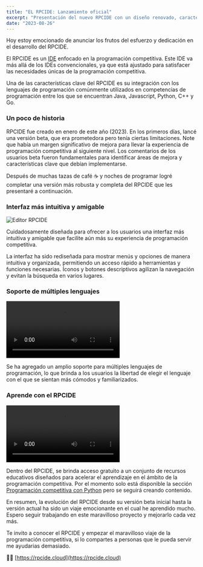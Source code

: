 ```yaml
---
title: "EL RPCIDE: Lanzamiento oficial"
excerpt: "Presentación del nuevo RPCIDE con un diseño renovado, características ampliadas y mucho más."
date: "2023-08-26"
---
```


Hoy estoy emocionado de anunciar los frutos del esfuerzo y dedicación en el desarrollo del RPCIDE.

El RPCIDE es un [IDE](https://es.wikipedia.org/wiki/Entorno_de_desarrollo_integrado) enfocado en la programación competitiva. Este IDE va más allá de los IDEs convencionales, ya que está ajustado para satisfacer las necesidades únicas de la programación competitiva.

Una de las características clave del RPCIDE es su integración con los lenguajes de programación comúnmente utilizados en competencias de programación entre los que se encuentran Java, Javascript, Python, C++ y Go.

### Un poco de historia

RPCIDE fue creado en enero de este año (2023). En los primeros días, lancé una versión beta, que era prometedora pero tenía ciertas limitaciones. Note que había un margen significativo de mejora para llevar la experiencia de programación competitiva al siguiente nivel. Los comentarios de los usuarios beta fueron fundamentales para identificar áreas de mejora y características clave que debían implementarse.

Después de muchas tazas de café ☕ y noches de programar logré completar una versión más robusta y completa del RPCIDE que les presentaré a continuación.

### Interfaz más intuitiva y amigable

<Image
  src="https://firebasestorage.googleapis.com/v0/b/blog-e296e.appspot.com/o/posts%2Frelease-rpcide%2Frpcide-editor.png?alt=media&token=e2e2ced0-c386-46b5-b7f9-4c210f3f035e"
  alt="Editor RPCIDE"
/>

Cuidadosamente diseñada para ofrecer a los usuarios una interfaz más intuitiva y amigable que facilite aún más su experiencia de programación competitiva.

La interfaz ha sido rediseñada para mostrar menús y opciones de manera intuitiva y organizada, permitiendo un acceso rápido a herramientas y funciones necesarias. Íconos y botones descriptivos agilizan la navegación y evitan la búsqueda en varios lugares.

### Soporte de múltiples lenguajes

<Video
  src="https://firebasestorage.googleapis.com/v0/b/blog-e296e.appspot.com/o/posts%2Frelease-rpcide%2Fmulti_language.mp4?alt=media&token=e1bc0346-baeb-431c-9251-41af3b69b307"
  alt="Soporte a multiples lenguajes"
  autoPlay={true}
  loop={true}
/>

Se ha agregado un amplio soporte para múltiples lenguajes de programación, lo que brinda a los usuarios la libertad de elegir el lenguaje con el que se sientan más cómodos y familiarizados.

### Aprende con el RPCIDE

<Video
  src="https://firebasestorage.googleapis.com/v0/b/blog-e296e.appspot.com/o/posts%2Frelease-rpcide%2Flearning.mp4?alt=media&token=9ef3e189-63ee-4c19-bf47-071227eb6661"
  alt="Sección de aprendizaje del RPCIDE"
  autoPlay={true}
  loop={true}
/>

Dentro del RPCIDE, se brinda acceso gratuito a un conjunto de recursos educativos diseñados para acelerar el aprendizaje en el ámbito de la programación competitiva. Por el momento solo está disponible la sección [Programación competitiva con Python](https://rpcide.cloud/learning/python) pero se seguirá creando contenido.

En resumen, la evolución del RPCIDE desde su versión beta inicial hasta la versión actual ha sido un viaje emocionante en el cual he aprendido mucho. Espero seguir trabajando en este maravilloso proyecto y mejorarlo cada vez más.

Te invito a conocer el RPCIDE y empezar el maravilloso viaje de la programación competitiva, si lo compartes a personas que le pueda servir me ayudarias demasiado.

🚀🚀 [https://rpcide.cloud](https://rpcide.cloud)